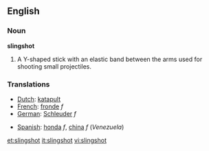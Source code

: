 ==English==

===Noun===
'''slingshot'''

# A Y-shaped stick with an elastic band between the arms used for shooting small projectiles.

===Translations===
{{trans-top|Y-shaped stick}}
*[[Dutch]]: [[katapult]]
*[[French]]: [[fronde]] ''f''
*[[German]]: [[Schleuder]] ''f''
{{trans-mid}}
*[[Spanish]]: [[honda]] ''f'', [[china]] ''f'' (''Venezuela'')
{{trans-bottom}}

[[et:slingshot]]
[[it:slingshot]]
[[vi:slingshot]]